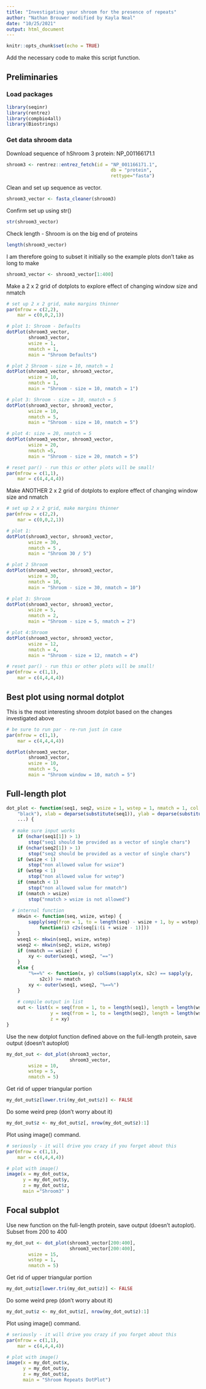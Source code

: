 ```yaml
---
title: "Investigating your shroom for the presence of repeats"
author: "Nathan Brouwer modified by Kayla Neal"
date: "10/25/2021"
output: html_document
---
```


```r
knitr::opts_chunk$set(echo = TRUE)
```


Add the necessary code to make this script function.

## Preliminaries

### Load packages

```r
library(seqinr)
library(rentrez)
library(compbio4all)
library(Biostrings)
```



### Get data shroom data

Download sequence of hShroom 3 protein: NP_001166171.1

```r
shroom3 <- rentrez::entrez_fetch(id = "NP_001166171.1",
                                      db = "protein", 
                                      rettype="fasta")
```

Clean and set up sequence as vector.

```r
shroom3_vector <- fasta_cleaner(shroom3)
```

Confirm set up using str()
```r
str(shroom3_vector)
```


Check length - Shroom is on the big end of proteins 
```r
length(shroom3_vector)
```

I am therefore going to subset it initially so the example plots don't take as long to make
```r
shroom3_vector <- shroom3_vector[1:400]
```



Make a 2 x 2 grid of dotplots to explore effect of changing window size and nmatch
```r
# set up 2 x 2 grid, make margins thinner
par(mfrow = c(2,2), 
    mar = c(0,0,2,1))

# plot 1: Shroom - Defaults
dotPlot(shroom3_vector, 
        shroom3_vector, 
        wsize = 1, 
        nmatch = 1, 
        main = "Shroom Defaults")

# plot 2 Shroom - size = 10, nmatch = 1
dotPlot(shroom3_vector, shroom3_vector, 
        wsize = 10, 
        nmatch = 1, 
        main = "Shroom - size = 10, nmatch = 1")

# plot 3: Shroom - size = 10, nmatch = 5
dotPlot(shroom3_vector, shroom3_vector, 
        wsize = 10, 
        nmatch = 5, 
        main = "Shroom - size = 10, nmatch = 5")

# plot 4: size = 20, nmatch = 5
dotPlot(shroom3_vector, shroom3_vector, 
        wsize = 20,
        nmatch =5,
        main = "Shroom - size = 20, nmatch = 5")

# reset par() - run this or other plots will be small!
par(mfrow = c(1,1), 
    mar = c(4,4,4,4))
```


Make ANOTHER  2 x 2 grid of dotplots to explore effect of changing window size and nmatch
```r
# set up 2 x 2 grid, make margins thinner
par(mfrow = c(2,2), 
    mar = c(0,0,2,1))

# plot 1: 
dotPlot(shroom3_vector, shroom3_vector, 
        wsize = 30, 
        nmatch = 5 , 
        main = "Shroom 30 / 5")

# plot 2 Shroom
dotPlot(shroom3_vector, shroom3_vector, 
        wsize = 30, 
        nmatch = 10, 
        main = "Shroom - size = 30, nmatch = 10")

# plot 3: Shroom
dotPlot(shroom3_vector, shroom3_vector, 
        wsize = 5, 
        nmatch = 2, 
        main = "Shroom - size = 5, nmatch = 2")

# plot 4:Shroom
dotPlot(shroom3_vector, shroom3_vector, 
        wsize = 12,
        nmatch = 4,
        main = "Shroom - size = 12, nmatch = 4")

# reset par() - run this or other plots will be small!
par(mfrow = c(1,1), 
    mar = c(4,4,4,4))
```



##  Best plot using normal dotplot

This is the most interesting shroom dotplot based on the changes investigated above

```r
# be sure to run par - re-run just in case
par(mfrow = c(1,1), 
    mar = c(4,4,4,4))

dotPlot(shroom3_vector, 
        shroom3_vector,
        wsize = 10, 
        nmatch = 5, 
        main = "Shroom window = 10, match = 5")
```




## Full-length plot

```r
dot_plot <- function(seq1, seq2, wsize = 1, wstep = 1, nmatch = 1, col = c("white", 
    "black"), xlab = deparse(substitute(seq1)), ylab = deparse(substitute(seq2)), 
    ...) {
  
  # make sure input works
    if (nchar(seq1[1]) > 1) 
        stop("seq1 should be provided as a vector of single chars")
    if (nchar(seq2[1]) > 1) 
        stop("seq2 should be provided as a vector of single chars")
    if (wsize < 1) 
        stop("non allowed value for wsize")
    if (wstep < 1) 
        stop("non allowed value for wstep")
    if (nmatch < 1) 
        stop("non allowed value for nmatch")
    if (nmatch > wsize) 
        stop("nmatch > wsize is not allowed")
  
  # internal function
    mkwin <- function(seq, wsize, wstep) {
        sapply(seq(from = 1, to = length(seq) - wsize + 1, by = wstep), 
            function(i) c2s(seq[i:(i + wsize - 1)]))
    }
    wseq1 <- mkwin(seq1, wsize, wstep)
    wseq2 <- mkwin(seq2, wsize, wstep)
    if (nmatch == wsize) {
        xy <- outer(wseq1, wseq2, "==")
    }
    else {
        "%==%" <- function(x, y) colSums(sapply(x, s2c) == sapply(y, 
            s2c)) >= nmatch
        xy <- outer(wseq1, wseq2, "%==%")
    }
    
    # compile output in list
    out <- list(x = seq(from = 1, to = length(seq1), length = length(wseq1)),
                y = seq(from = 1, to = length(seq2), length = length(wseq2)),
                z = xy)
}

```

Use the new dotplot function defined above on the full-length protein, save output (doesn't autoplot)
```r
my_dot_out <- dot_plot(shroom3_vector,
                       shroom3_vector, 
        wsize = 10, 
        wstep = 5,
        nmatch = 5)
```

Get rid of upper triangular portion
```r
my_dot_out$z[lower.tri(my_dot_out$z)] <- FALSE

```

Do some weird prep (don't worry about it)
```r
my_dot_out$z <- my_dot_out$z[, nrow(my_dot_out$z):1]
```

Plot using image() command. 
```r
# seriously - it will drive you crazy if you forget about this
par(mfrow = c(1,1), 
    mar = c(4,4,4,4))

# plot with image()
image(x = my_dot_out$x, 
      y = my_dot_out$y, 
      z = my_dot_out$z, 
      main ="Shroom3" )
```

## Focal subplot

Use new function on the full-length protein, save output (doesn't autoplot).
Subset from 200 to 400
```r
my_dot_out <- dot_plot(shroom3_vector[200:400],
                       shroom3_vector[200:400], 
        wsize = 15, 
        wstep = 1,
        nmatch = 5)
```

Get rid of upper triangular portion
```r
my_dot_out$z[lower.tri(my_dot_out$z)] <- FALSE

```

Do some weird prep (don't worry about it)
```r
my_dot_out$z <- my_dot_out$z[, nrow(my_dot_out$z):1]
```

Plot using image() command.
```r
# seriously - it will drive you crazy if you forget about this
par(mfrow = c(1,1), 
    mar = c(4,4,4,4))

# plot with image()
image(x = my_dot_out$x, 
      y = my_dot_out$y, 
      z = my_dot_out$z, 
      main = "Shroom Repeats DotPlot")
```



